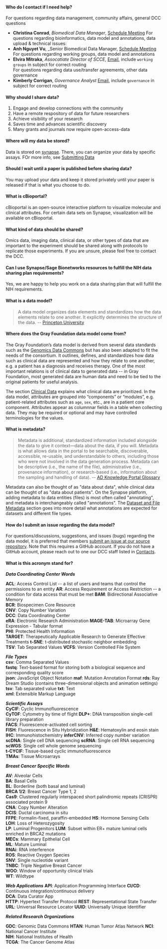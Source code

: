 #### Who do I contact if I need help?
For questions regarding data management, community affairs, general DCC questions 
* **Christina Conrad**, _Biomedical Data Manager_, [Schedule Meeting](https://calendly.com/christina-conrad)
For questions regarding bioinformatics, data model and annotations, data upload & technical issues:
* **Anh Nguyet Vu**, _Senior Biomedical Data Manager, [Schedule Meeting](https://calendly.com/a-vu)
For questions regarding working groups, data model and annotations 
* **Elvira Mitraka**, _Assocatiate Director of SCCE_, [Email](mailto:gray-foundation-service@sagebase.org), include `working groups` in subject for correct routing  
For questions regarding data use/transfer agreements, other data governance
* **Kimberly Corrigan**, _Governance Analyst_ [Email](mailto:gray-foundation-service@sagebase.org), include `governance` in subject for correct routing

#### Why should I share data? 

1. Engage and develop connections with the community 
2. Have a remote respository of data for future researchers 
3. Achieve visibility of your research
4. Saves time and advances scientific discovery
5. Many grants and journals now require open-access-data

#### Where will my data be stored? 

Data is stored on [synapse](synapse.org). There, you can organize your data by specific assays.  FOr more info, see [Submitting Data]()

#### Should I wait until a paper is published before sharing data? 

You may upload your data and keep it stored privately until your paper is released if that is what you choose to do.  


#### What is cBioportal? 

cBioportal is an open-source interactive platform to visualize molecular and clinical attributes. For certain data sets on Synapse, visualization will be available on cBioportal.

#### What kind of data should be shared? 

Omics data, imaging data, clinical data, or other types of data that are important to the experiment should be shared along with protocols to replicate those experiments.
If you are unsure, please feel free to contact the DCC.  

#### Can I use Synapse/Sage Bionetworks resources to fulfill the NIH data sharing plan requirements? 
Yes, we are happy to help you work on a data sharing plan that will fulfill the NIH requirements.  

#### What is a data model?

> A data model organizes data elements and standardizes how the data elements relate to one another.
> It explicitly determines the structure of the data. 
> -- [Princeton University](https://cedar.princeton.edu/understanding-data/what-data-model)

#### Where does the Gray Foundation data model come from? 

The Gray Foundation’s data model is derived from several data standards such as the [Genomics Data Commons](https://gdc.cancer.gov/about-data/data-standards) but has also been adapted to fit the needs of the consortium. 
It outlines, defines, and standardizes how data such as clinical data are represented and how they relate to one another, e.g. a patient has a diagnosis and receives therapy. 
One of the most important relations is of clinical data to generated data -- in Gray Foundation, most generated data are human data and need to be tied to the original patients for useful analysis.  

The section [Clinical Data](/data-model/clinical-data) explains what clinical data are prioritized.
In the data model, attributes are grouped into “components” or “modules”, e.g. patient-related attributes such as `age`, `sex`, etc., are in a patient core component. 
Attributes appear as columnnar fields in a table when collecting data. They may be required or optional and may have controlled terminologies for the values.

#### What is metadata?

> Metadata is additional, standardized information included alongside the data to give it context—data about the data, if you will. Metadata is what allows data in the portal to be searchable, discoverable, accessible, re-usable, and understandable to others, including those who were not involved in the data generation process. Metadata can be descriptive (i.e., the name of the file), administrative (i.e., provenance information), or research-based (i.e., information about the sampling and handling of data).
> -- [AD Knowledge Portal Glossary](https://sagebionetworks.jira.com/wiki/spaces/APD/pages/edit-v2/2062254225#Metadata)

Metadata can also be thought of as "data about data", while clinical data can be thought of as "data about patients". 
On the Synapse platform, adding metadata to data entities (files) is most often called "annotating", and metadata is interchangeably called "annotations". 
The [Dataset and File Metadata](/data-model/dataset-file-metadata) section goes into more detail what annotations are expected for datasets and different file types.

#### How do I submit an issue regarding the data model?

For questions/discussions, suggestions, and issues (bugs) regarding the data model, it is preferred that members [submit an issue at our source repository](https://github.com/gf-dcc/data-model/issues/new). 
Note that this requires a GitHub account. If you do not have a GitHub account, please reach out to one our DCC staff listed in [Contacts](#contacts).

#### What is this acronym stand for? 

_**Data Coordinating Center Words**_

**ACL**: Access Control List -- a list of users and teams that control the permissions to an entity
**AR**: Access Requirement or Access Restriction -- a condition for data access that must be met 
**BAM**: Bidirectional Associative Memory  
**BCR**: Biospecimen Core Resource  
**CNV**: Copy Number Variation      
**DCC**: Data Coordinating Center   
**eRA**: Electronic Research Administration 
**MAGE-TAB**: Microarray Gene Expression - Tabular format     
**PHI**: Protected Health Information     
**TARGET**: Therapeutically Applicable Research to Generate Effective Treatments 
**t-SNE**: t-distributed stochastic neighbor embedding     
**TSV**: Tab Separated Values 
**VCFS**: Version Controlled File System    

_**File Types**_   
**csv**: Comma Separated Values     
**fastq**: Text-based format for storing both a biological sequence and corresponding quality score  
**json**: JavaScript Object Notation 
**maf**: Mutation Annotation Format 
**rds**: Ray Dream Studio (contains three-dimensional objects and animation settings) 
**tsv**: Tab separated value 
**txt**: Text  
**xml**: Extensible Markup Language 

_**Scientific Assays**_    
**CyCIF**: Cyclic Immunofluorescence  
**CyTOF**: Cytometry by time of flight 
**DLP+**: DNA transposition single-cell library preparation      
**FACS**: Fluorescence-activated cell sorting      
**FISH**: Fluorescence in Situ Hybridization 
**H&E**: Hematoxylin and eosin stain 
**IHC**: Immunohistochemistry 
**inferCNV**: Inferred copy number variation    
**scDNA**: Single cell DNA sequencing 
**scRNA**: Single cell RNA sequencing 
**scWGS**: Single cell whole genome sequencing      
**t-CYCIF**: Tissue-based cyclic immunofluorescence   
**TMAs**: Tissue Microarrays  

_**Breast Cancer Specific Words**_      

**AV**: Alveolar Cells      
**BA**: Basal Cells  
**BL**: Borderline (both basal and luminal)      
**BRCA 1/2**: Breast Cancer Type 1, 2    
**Cas9**: Clustered regularly interspaced short palindromic repeats (CRISPR) associated protein 9   
**CNA**: Copy Number Alteration     
**DCIS**: Ductal carcinoma in situ   
**FFPE**: Formalin-fixed, paraffin-embedded 
**HS**: Hormone Sensing Cells      
**LOH**: Loss of Heterozygosity     
**LP**: Luminal Progenitors 
**LUM**: Subset within ER+ mature luminal cells enriched in BRCA2 mutations   
**MECs**: Mammary Epithelial Cell    
**ML**: Mature Luminal      
**RNAi**: RNA interference    
**ROS**: Reactive Oxygen Species    
**SNV**: Single nucleotide variant  
**TNBC**: Triple Negative Breast Cancer     
**WOO**: Window of opportunity clinical trials    
**WT**: Wildtype     

_**Web Applications**_
**API**: Application Programming Interface 
**CI/CD**: Continuous integration/continuous delivery      
**DCA**: Data Curator App    
**HTTP**: Hypertext Transfer Protocol 
**REST**: Representational State Transfer   
**URL**: Universal Resource Locator 
**UUID**: Universally Unique Identifier     

_**Related Research Organizations**_

**GDC**: Genomic Data Commons 
**HTAN**: Human Tumor Atlas Network 
**NCI**: National Cancer Institute  
**NIH**: National Institutes of Health     
**TCGA**: The Cancer Genome Atlas    
